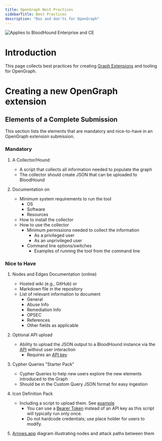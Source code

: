 ```yaml
---
title: OpenGraph Best Practices
sidebarTitle: Best Practices
description: "Dos and don'ts for OpenGraph"
---
```


<img noZoom src="/assets/enterprise-AND-community-edition-pill-tag.svg" alt="Applies to BloodHound Enterprise and CE"/>

# Introduction

This page collects best practices for creating [Graph Extensions](./library) and tooling for OpenGraph.

# Creating a new OpenGraph extension

## Elements of a Complete Submission

This section lists the elements that are mandatory and nice-to-have in an OpenGraph extension submission.

### Mandatory

1. A Collector/Hound
    - A script that collects all information needed to populate the graph
    - The collector should create JSON that can be uploaded to BloodHound

1. Documentation on
    - Minimum system requirements to run the tool
        - OS
        - Software
        - Resources
    - How to install the collector
    - How to use the collector
        - Minimum permissions needed to collect the information
            - As a privileged user
            - As an unprivileged user
        - Command line options/switches
            - Examples of running the tool from the command line

### Nice to Have

1. Nodes and Edges Documentation (online)
    - Hosted wiki (e.g., GitHub) or
    - Markdown file in the repository
    - List of relevant information to document
        - General
        - Abuse Info
        - Remediation Info
        - OPSEC
        - References
        - Other fields as applicable

1. Optional API upload
    - Ability to upload the JSON output to a BloodHound instance via the [API](/integrations/bloodhound-api/working-with-api) without user interaction
        - Requires an [API key](/integrations/bloodhound-api/working-with-api#authentication)

1. Cypher Queries "Starter Pack"
    - Cypher Queries to help new users explore the new elements introduced to the Graph
    - Should be in the Custom Query JSON format for easy ingestion

1. Icon Definition Pack
    - Including a script to upload them. See [example](/opengraph/custom-icons#example-with-python)
        - You can use a [Bearer Token](/integrations/bloodhound-api/working-with-api#use-a-jwt-bearer-token) instead of an API key as this script will typically run only once.
        - Do not hardcode credentials; use place holder for users to modify.

1. [Arrows.app](https://arrows.app) diagram illustrating nodes and attack paths between them
